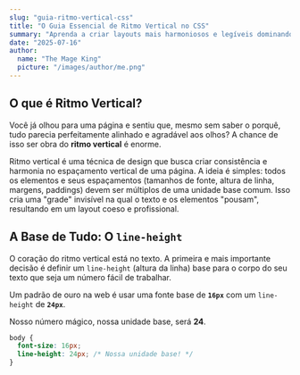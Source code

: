 ```yaml
---
slug: "guia-ritmo-vertical-css"
title: "O Guia Essencial de Ritmo Vertical no CSS"
summary: "Aprenda a criar layouts mais harmoniosos e legíveis dominando o ritmo vertical, a técnica de espaçamento que alinha todos os seus elementos a uma grade invisível."
date: "2025-07-16"
author:
  name: "The Mage King"
  picture: "/images/author/me.png"
---
```


## O que é Ritmo Vertical?

Você já olhou para uma página e sentiu que, mesmo sem saber o porquê, tudo parecia perfeitamente alinhado e agradável aos olhos? A chance de isso ser obra do **ritmo vertical** é enorme.

Ritmo vertical é uma técnica de design que busca criar consistência e harmonia no espaçamento vertical de uma página. A ideia é simples: todos os elementos e seus espaçamentos (tamanhos de fonte, altura de linha, margens, paddings) devem ser múltiplos de uma unidade base comum. Isso cria uma "grade" invisível na qual o texto e os elementos "pousam", resultando em um layout coeso e profissional.

## A Base de Tudo: O `line-height`

O coração do ritmo vertical está no texto. A primeira e mais importante decisão é definir um `line-height` (altura da linha) base para o corpo do seu texto que seja um número fácil de trabalhar.

Um padrão de ouro na web é usar uma fonte base de **`16px`** com um `line-height` de **`24px`**.

Nosso número mágico, nossa unidade base, será **24**.

```css
body {
  font-size: 16px;
  line-height: 24px; /* Nossa unidade base! */
}